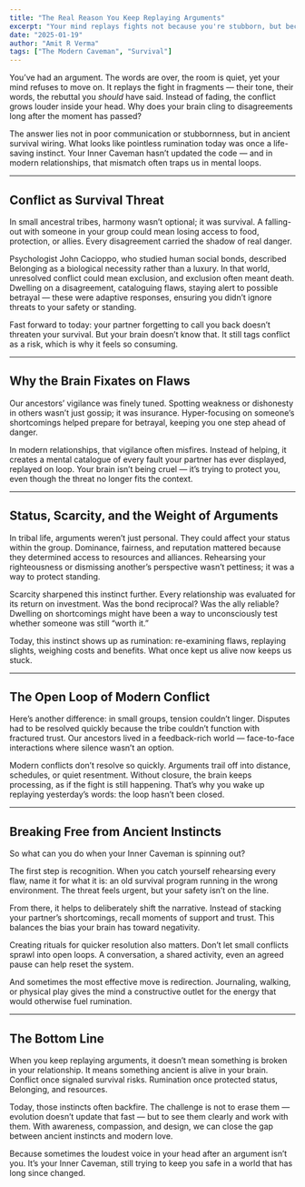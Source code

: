 ```yaml
---
title: "The Real Reason You Keep Replaying Arguments"
excerpt: "Your mind replays fights not because you're stubborn, but because ancient survival instincts still treat conflict as a threat. Understanding this mismatch helps you break free from endless loops."
date: "2025-01-19"
author: "Amit R Verma"
tags: ["The Modern Caveman", "Survival"]
---
```


You’ve had an argument. The words are over, the room is quiet, yet your mind refuses to move on. It replays the fight in fragments — their tone, their words, the rebuttal you *should* have said. Instead of fading, the conflict grows louder inside your head. Why does your brain cling to disagreements long after the moment has passed?  

The answer lies not in poor communication or stubbornness, but in ancient survival wiring. What looks like pointless rumination today was once a life-saving instinct. Your Inner Caveman hasn’t updated the code — and in modern relationships, that mismatch often traps us in mental loops.  

---

## Conflict as Survival Threat  

In small ancestral tribes, harmony wasn’t optional; it was survival. A falling-out with someone in your group could mean losing access to food, protection, or allies. Every disagreement carried the shadow of real danger.  

Psychologist John Cacioppo, who studied human social bonds, described Belonging as a biological necessity rather than a luxury. In that world, unresolved conflict could mean exclusion, and exclusion often meant death. Dwelling on a disagreement, cataloguing flaws, staying alert to possible betrayal — these were adaptive responses, ensuring you didn’t ignore threats to your safety or standing.  

Fast forward to today: your partner forgetting to call you back doesn’t threaten your survival. But your brain doesn’t know that. It still tags conflict as a risk, which is why it feels so consuming.  

---

## Why the Brain Fixates on Flaws  

Our ancestors’ vigilance was finely tuned. Spotting weakness or dishonesty in others wasn’t just gossip; it was insurance. Hyper-focusing on someone’s shortcomings helped prepare for betrayal, keeping you one step ahead of danger.  

In modern relationships, that vigilance often misfires. Instead of helping, it creates a mental catalogue of every fault your partner has ever displayed, replayed on loop. Your brain isn’t being cruel — it’s trying to protect you, even though the threat no longer fits the context.  

---

## Status, Scarcity, and the Weight of Arguments  

In tribal life, arguments weren’t just personal. They could affect your status within the group. Dominance, fairness, and reputation mattered because they determined access to resources and alliances. Rehearsing your righteousness or dismissing another’s perspective wasn’t pettiness; it was a way to protect standing.  

Scarcity sharpened this instinct further. Every relationship was evaluated for its return on investment. Was the bond reciprocal? Was the ally reliable? Dwelling on shortcomings might have been a way to unconsciously test whether someone was still “worth it.”  

Today, this instinct shows up as rumination: re-examining flaws, replaying slights, weighing costs and benefits. What once kept us alive now keeps us stuck.  

---

## The Open Loop of Modern Conflict  

Here’s another difference: in small groups, tension couldn’t linger. Disputes had to be resolved quickly because the tribe couldn’t function with fractured trust. Our ancestors lived in a feedback-rich world — face-to-face interactions where silence wasn’t an option.  

Modern conflicts don’t resolve so quickly. Arguments trail off into distance, schedules, or quiet resentment. Without closure, the brain keeps processing, as if the fight is still happening. That’s why you wake up replaying yesterday’s words: the loop hasn’t been closed.  

---

## Breaking Free from Ancient Instincts  

So what can you do when your Inner Caveman is spinning out?  

The first step is recognition. When you catch yourself rehearsing every flaw, name it for what it is: an old survival program running in the wrong environment. The threat feels urgent, but your safety isn’t on the line.  

From there, it helps to deliberately shift the narrative. Instead of stacking your partner’s shortcomings, recall moments of support and trust. This balances the bias your brain has toward negativity.  

Creating rituals for quicker resolution also matters. Don’t let small conflicts sprawl into open loops. A conversation, a shared activity, even an agreed pause can help reset the system.  

And sometimes the most effective move is redirection. Journaling, walking, or physical play gives the mind a constructive outlet for the energy that would otherwise fuel rumination.  

---
<CavemanSpot
  prompt="Think of the last argument you couldn’t stop replaying. Was it really about the fight—or your brain staying on high alert for threats?"
  mode="inline"
/>
---

## The Bottom Line  

When you keep replaying arguments, it doesn’t mean something is broken in your relationship. It means something ancient is alive in your brain. Conflict once signaled survival risks. Rumination once protected status, Belonging, and resources.  

Today, those instincts often backfire. The challenge is not to erase them — evolution doesn’t update that fast — but to see them clearly and work with them. With awareness, compassion, and design, we can close the gap between ancient instincts and modern love.  

Because sometimes the loudest voice in your head after an argument isn’t you. It’s your Inner Caveman, still trying to keep you safe in a world that has long since changed.  
